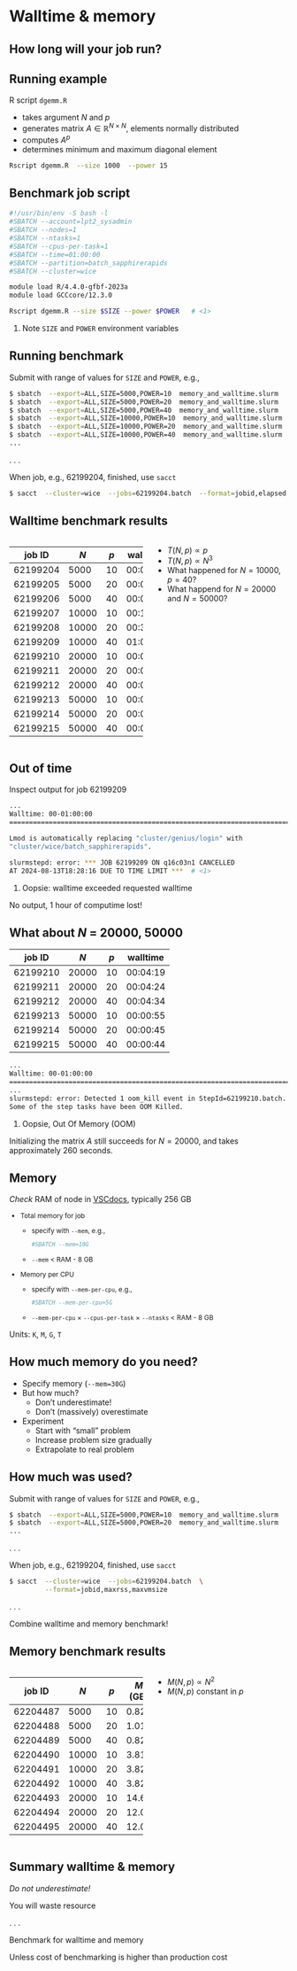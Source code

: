 # Walltime & memory


## How long will your job run?

## Running example

R script `dgemm.R`

- takes argument $N$ and $p$
- generates matrix $A \in \mathbb{R}^{N \times N}$, elements normally distributed
- computes $A^p$
- determines minimum and maximum diagonal element

<!-- . . . -->

```.bash
Rscript dgemm.R  --size 1000  --power 15
```


##  Benchmark job script

```.bash
#!/usr/bin/env -S bash -l
#SBATCH --account=lpt2_sysadmin
#SBATCH --nodes=1
#SBATCH --ntasks=1
#SBATCH --cpus-per-task=1
#SBATCH --time=01:00:00
#SBATCH --partition=batch_sapphirerapids
#SBATCH --cluster=wice

module load R/4.4.0-gfbf-2023a
module load GCCcore/12.3.0

Rscript dgemm.R --size $SIZE --power $POWER   # <1>
```

1. Note `SIZE` and `POWER` environment variables


## Running benchmark

Submit with range of values for `SIZE` and `POWER`, e.g.,

```.bash
$ sbatch  --export=ALL,SIZE=5000,POWER=10  memory_and_walltime.slurm
$ sbatch  --export=ALL,SIZE=5000,POWER=20  memory_and_walltime.slurm
$ sbatch  --export=ALL,SIZE=5000,POWER=40  memory_and_walltime.slurm
$ sbatch  --export=ALL,SIZE=10000,POWER=10  memory_and_walltime.slurm
$ sbatch  --export=ALL,SIZE=10000,POWER=20  memory_and_walltime.slurm
$ sbatch  --export=ALL,SIZE=10000,POWER=40  memory_and_walltime.slurm
...
```

. . .

When job, e.g., 62199204, finished, use `sacct`
```bash
$ sacct  --cluster=wice  --jobs=62199204.batch  --format=jobid,elapsed
```


## Walltime benchmark results

::::: {.columns}
:::: {.column width=50%}
::: {style="font-size: 70%;"}
| job ID   | $N$     | $p$     | walltime |
|----------|---------|---------|----------|
| 62199204 | 5000    | 10      | 00:02:17 |
| 62199205 | 5000    | 20      | 00:04:36 |
| 62199206 | 5000    | 40      | 00:08:50 |
| 62199207 | 10000   | 10      | 00:15:10 |
| 62199208 | 10000   | 20      | 00:30:57 |
| 62199209 | 10000   | 40      | 01:00:15 |
| 62199210 | 20000   | 10      | 00:04:19 |
| 62199211 | 20000   | 20      | 00:04:24 |
| 62199212 | 20000   | 40      | 00:04:34 |
| 62199213 | 50000   | 10      | 00:00:55 |
| 62199214 | 50000   | 20      | 00:00:45 |
| 62199215 | 50000   | 40      | 00:00:44 |
:::
::::
:::: {.column width=50% .fragment .incremental}
- $T(N, p) \propto p$
- $T(N, p) \propto N^3$
- What happened for $N = 10000$, $p = 40$?
- What happend for $N = 20000$ and $N = 50000$?
::::
:::::


## Out of time

Inspect output for job 62199209

```bash
...
Walltime: 00-01:00:00
========================================================================

Lmod is automatically replacing "cluster/genius/login" with
"cluster/wice/batch_sapphirerapids".

slurmstepd: error: *** JOB 62199209 ON q16c03n1 CANCELLED
AT 2024-08-13T18:28:16 DUE TO TIME LIMIT ***  # <1>
```

1. Oopsie: walltime exceeded requested walltime

::: {.callout-warning .fragment}
No output, 1 hour of computime lost!
:::


## What about $N$ = 20000, 50000

::: {style="font-size: 70%;"}
| job ID   | $N$     | $p$     | walltime |
|----------|---------|---------|----------|
| 62199210 | 20000   | 10      | 00:04:19 |
| 62199211 | 20000   | 20      | 00:04:24 |
| 62199212 | 20000   | 40      | 00:04:34 |
| 62199213 | 50000   | 10      | 00:00:55 |
| 62199214 | 50000   | 20      | 00:00:45 |
| 62199215 | 50000   | 40      | 00:00:44 |
:::

```.bash
...
Walltime: 00-01:00:00
========================================================================
...
slurmstepd: error: Detected 1 oom_kill event in StepId=62199210.batch.
Some of the step tasks have been OOM Killed.                            # <1>
```

1. Oopsie, Out Of Memory (OOM)

::: notes
Initializing the matrix $A$ still succeeds for $N = 20000$, and
takes approximately 260 seconds.
:::


## Memory

*Check* RAM of node in [VSCdocs](https://docs.vscentrum.be/hardware.html),
typically 256 GB

::: {.incremental style="font-size: 85%;"}
- Total memory for job
  - specify with `--mem`, e.g.,
    ```bash
    #SBATCH --mem=10G
    ```
  - `--mem` < RAM - 8 GB
- Memory per CPU
  - specify with `--mem-per-cpu`, e.g.,
    ```bash
    #SBATCH --mem-per-cpu=5G
    ```
  - `--mem-per-cpu` $\times$ `--cpus-per-task` $\times$ `--ntasks` < RAM - 8 GB
:::

::: {.fragment}
Units: `K`, `M`, `G`, `T`
:::


## How much memory do you need?

::: {.incremental}
- Specify memory (`--mem=30G`)
- But how much?
  - Don't underestimate!
  - Don't (massively) overestimate
- Experiment
  - Start with "small" problem
  - Increase problem size gradually
  - Extrapolate to real problem
:::


## How much was used?

Submit with range of values for `SIZE` and `POWER`, e.g.,

```.bash
$ sbatch  --export=ALL,SIZE=5000,POWER=10  memory_and_walltime.slurm
$ sbatch  --export=ALL,SIZE=5000,POWER=20  memory_and_walltime.slurm
...
```

. . .

When job, e.g., 62199204, finished, use `sacct`
```bash
$ sacct  --cluster=wice  --jobs=62199204.batch  \
         --format=jobid,maxrss,maxvmsize
```

. . .

::: {.callout-tip}
Combine walltime and memory benchmark!
:::


## Memory benchmark results

::::: {.columns}
:::: {.column width=50%}
::: {style="font-size: 70%;"}
| job ID   | $N$   | $p$ | $M$ (GB)    |
|----------|-------|-----|-------------|
| 62204487 | 5000  | 10  |   0.82      |
| 62204488 | 5000  | 20  |   1.01      |
| 62204489 | 5000  | 40  |   0.82      |
| 62204490 | 10000 | 10  |   3.81      |
| 62204491 | 10000 | 20  |   3.82      |
| 62204492 | 10000 | 40  |   3.82      |
| 62204493 | 20000 | 10  |  14.61      |
| 62204494 | 20000 | 20  |  12.03      |
| 62204495 | 20000 | 40  |  12.03      |
:::
::::
:::: {.column width=50% .fragment .incremental}
- $M(N, p) \propto N^2$
- $M(N, p)$ constant in $p$
::::
:::::


## Summary walltime & memory

*Do not underestimate!*

::: {.callout-warning}
You will waste resource
:::

. . .

Benchmark for walltime and memory

::: {.callout-warning}
Unless cost of benchmarking is higher than production cost
:::
